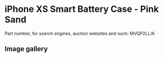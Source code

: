 # iPhone XS Smart Battery Case - Pink Sand

Part number, for search engines, auction websites and such: MVQP2LL/A

## Image gallery

<div style={{ width: "768px" }}>
  <GalleryComponent
    images={[
      {
        original: "/everysource/MVQP2",
        thumbnail: "/everypreview/MVQP2",
      },
      {
        original: "/everysource/MVQP2_AV2",
        thumbnail: "/everypreview/MVQP2_AV2",
      },
      {
        original: "/everysource/MVQP2_AV3",
        thumbnail: "/everypreview/MVQP2_AV3",
      },
      {
        original: "/everysource/MVQP2_AV4",
        thumbnail: "/everypreview/MVQP2_AV4",
      },
      {
        original: "/everysource/MVQP2_AV5",
        thumbnail: "/everypreview/MVQP2_AV5",
      },
      {
        original: "/everysource/MVQP2_AV6",
        thumbnail: "/everypreview/MVQP2_AV6",
      }
    ]}
  />
</div>